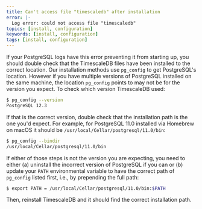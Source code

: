 ```yaml
---
title: Can't access file "timescaledb" after installation
error: |-
  Log error: could not access file "timescaledb"
topics: [install, configuration]
keywords: [install, configuration]
tags: [install, configuration]
---
```


<!---
* Keep this section in alphabetical order
* Use this format for writing troubleshooting sections:
 - Cause: What causes the problem?
 - Consequence: What does the user see when they hit this problem?
 - Fix/Workaround: What can the user do to fix or work around the problem? Provide a "Resolving" Procedure if required.
 - Result: When the user applies the fix, what is the result when the same action is applied?
* Copy this comment at the top of every troubleshooting page
-->

If your PostgreSQL logs have this error preventing it from starting up,
you should double check that the TimescaleDB files have been installed
to the correct location. Our installation methods use `pg_config` to
get PostgreSQL's location. However if you have multiple versions of
PostgreSQL installed on the same machine, the location `pg_config`
points to may not be for the version you expect. To check which
version TimescaleDB used:

```bash
$ pg_config --version
PostgreSQL 12.3
```

If that is the correct version, double check that the installation path is
the one you'd expect. For example, for PostgreSQL 11.0 installed via
Homebrew on macOS it should be `/usr/local/Cellar/postgresql/11.0/bin`:

```bash
$ pg_config --bindir
/usr/local/Cellar/postgresql/11.0/bin
```

If either of those steps is not the version you are expecting, you need
to either (a) uninstall the incorrect version of PostgreSQL if you can or
(b) update your `PATH` environmental variable to have the correct
path of `pg_config` listed first, i.e., by prepending the full path:

```bash
$ export PATH = /usr/local/Cellar/postgresql/11.0/bin:$PATH
```
Then, reinstall TimescaleDB and it should find the correct installation
path.
